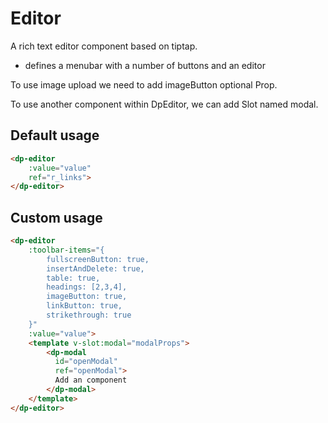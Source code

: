 
<Meta
    title="Components/Editor"
    component={DpEditor}
/>

# Editor

A rich text editor component based on tiptap.

- defines a menubar with a number of buttons and an editor


To use image upload we need to add imageButton optional Prop.

To use another component within DpEditor, we can add Slot named modal.

## Default usage

```html
<dp-editor
    :value="value"
    ref="r_links">
</dp-editor>
```

## Custom usage

```html
<dp-editor
    :toolbar-items="{
        fullscreenButton: true,
        insertAndDelete: true,
        table: true,
        headings: [2,3,4],
        imageButton: true,
        linkButton: true,
        strikethrough: true
    }"
    :value="value">
    <template v-slot:modal="modalProps">
        <dp-modal
          id="openModal"
          ref="openModal">
          Add an component
        </dp-modal>
    </template>
</dp-editor>
```
